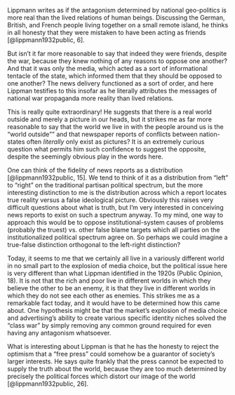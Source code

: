 Lippmann writes as if the antagonism determined by national geo-politics is more real than the lived relations of human beings. Discussing the German, British, and French people living together on a small remote island, he thinks in all honesty that they were mistaken to have been acting as friends [@lippmann1932public, 6].

But isn't it far more reasonable to say that indeed they were friends, despite the war, because they knew nothing of any reasons to oppose one another? And that it was only the media, which acted as a sort of informational tentacle of the state, which informed them that they should be opposed to one another? The news delivery functioned as a sort of order, and here Lippman testifies to this insofar as he literally attributes the messages of national war propaganda more reality than lived relations.

This is really quite extraordinary! He suggests that there is a real world outside and merely a picture in our heads, but it strikes me as far more reasonable to say that the world we live in with the people around us is the "world outside"" and that newspaper reports of conflicts between nation-states often *literally* only exist as pictures? It is an extremely curious question what permits him such confidence to suggest the opposite, despite the seemingly obvious play in the words here.

One can think of the fidelity of news reports as a distribution [@lippmann1932public, 15]. We tend to think of it as a distribution from "left" to "right" on the traditional partisan political spectrum, but the more interesting distinction to me is the distribution across which a report locates true reality versus a false ideological picture. Obviously this raises very difficult questions about what is truth, but I'm very interested in conceiving news reports to exist on such a spectrum anyway. To my mind, one way to approach this would be to oppose institutional-system causes of problems (probably the truest) vs. other false blame targets which all parties on the institutionalized political spectrum agree on. So perhaps we could imagine a true-false distinction orthogonal to the left-right distinction?

Today, it seems to me that we certainly all live in a variously different world in no small part to the explosion of media choice, but the political issue here is very different than what Lippman identified in the 1920s (Public Opinion, 18). It is not that the rich and poor live in different worlds in which they believe the other to be an enemy, it is that they live in different worlds in which they do not see each other as enemies. This strikes me as a remarkable fact today, and it would have to be determined how this came about. One hypothesis might be that the market's explosion of media choice and advertising's ability to create various specific identity niches solved the "class war" by simply removing any common ground required for even having any antagonism whatsoever.

What is interesting about Lippman is that he has the honesty to reject the optimism that a "free press" could somehow be a guarantor of society's larger interests. He says quite frankly that the press cannot be expected to supply the truth about the world, because they are too much determined by precisely the political forces which distort our image of the world [@lippmann1932public, 26].

